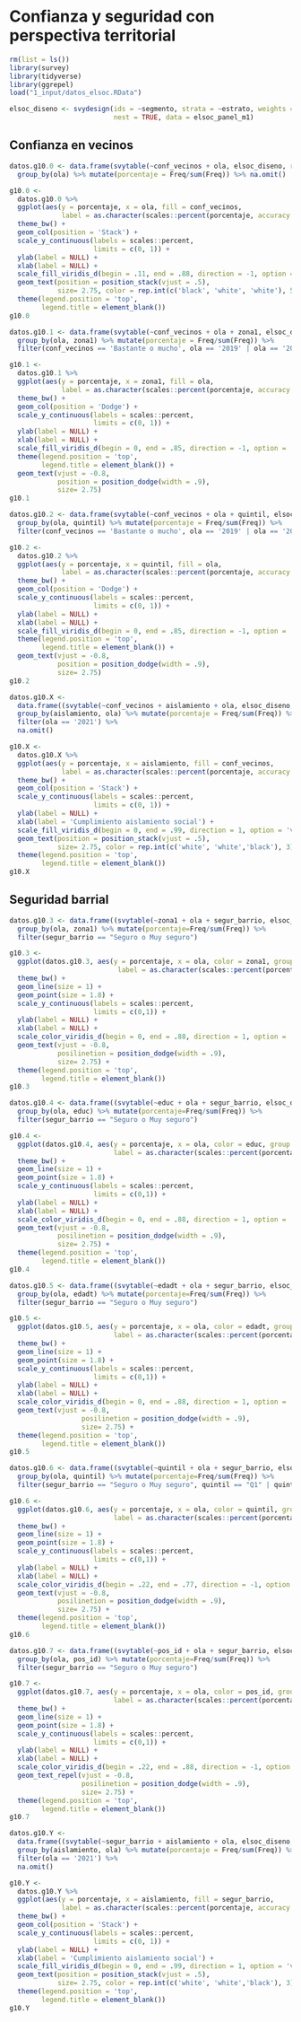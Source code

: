 # Confianza y seguridad con perspectiva territorial
```r
rm(list = ls())
library(survey)
library(tidyverse)
library(ggrepel)
load("1_input/datos_elsoc.RData")

elsoc_diseno <- svydesign(ids = ~segmento, strata = ~estrato, weights = ~ponderador02, 
                          nest = TRUE, data = elsoc_panel_m1)
```

## Confianza en vecinos

<!-- ### 10.0 En términos generales, ¿cuánto confía usted en sus vecinos? según ola de estudio -->
```r
datos.g10.0 <- data.frame(svytable(~conf_vecinos + ola, elsoc_diseno, round = F)) %>% 
  group_by(ola) %>% mutate(porcentaje = Freq/sum(Freq)) %>% na.omit()

g10.0 <- 
  datos.g10.0 %>% 
  ggplot(aes(y = porcentaje, x = ola, fill = conf_vecinos, 
             label = as.character(scales::percent(porcentaje, accuracy = .1)))) + 
  theme_bw() + 
  geom_col(position = 'Stack') +
  scale_y_continuous(labels = scales::percent,
                     limits = c(0, 1)) +
  ylab(label = NULL) +
  xlab(label = NULL) +
  scale_fill_viridis_d(begin = .11, end = .88, direction = -1, option = 'viridis') +
  geom_text(position = position_stack(vjust = .5),
            size= 2.75, color = rep.int(c('black', 'white', 'white'), 5)) + 
  theme(legend.position = 'top',
        legend.title = element_blank())
g10.0
```

<!-- ### 10.1 En términos generales, ¿cuánto confía usted en sus vecinos? Según ola del estudio y zona geográfica. Suma de Respuestas “Bastante” y “Mucho”.  -->
```r
datos.g10.1 <- data.frame(svytable(~conf_vecinos + ola + zona1, elsoc_diseno, round = F)) %>% 
  group_by(ola, zona1) %>% mutate(porcentaje = Freq/sum(Freq)) %>%
  filter(conf_vecinos == 'Bastante o mucho', ola == '2019' | ola == '2021')

g10.1 <-
  datos.g10.1 %>% 
  ggplot(aes(y = porcentaje, x = zona1, fill = ola, 
             label = as.character(scales::percent(porcentaje, accuracy = .1)))) + 
  theme_bw() + 
  geom_col(position = 'Dodge') +
  scale_y_continuous(labels = scales::percent,
                     limits = c(0, 1)) +
  ylab(label = NULL) +
  xlab(label = NULL) +
  scale_fill_viridis_d(begin = 0, end = .85, direction = -1, option = 'viridis') +
  theme(legend.position = 'top',
        legend.title = element_blank()) +
  geom_text(vjust = -0.8,
            position = position_dodge(width = .9),
            size= 2.75)
g10.1
```

<!-- ### 10.2 En términos generales, ¿cuánto confía usted en sus vecinos? Según ola del estudio y nivel educacional. Suma de Respuestas “Bastante” y “Mucho”. -->
```r
datos.g10.2 <- data.frame(svytable(~conf_vecinos + ola + quintil, elsoc_diseno, round = F)) %>% 
  group_by(ola, quintil) %>% mutate(porcentaje = Freq/sum(Freq)) %>%
  filter(conf_vecinos == 'Bastante o mucho', ola == '2019' | ola == '2021')

g10.2 <-
  datos.g10.2 %>% 
  ggplot(aes(y = porcentaje, x = quintil, fill = ola, 
             label = as.character(scales::percent(porcentaje, accuracy = .1)))) + 
  theme_bw() + 
  geom_col(position = 'Dodge') +
  scale_y_continuous(labels = scales::percent,
                     limits = c(0, 1)) +
  ylab(label = NULL) +
  xlab(label = NULL) +
  scale_fill_viridis_d(begin = 0, end = .85, direction = -1, option = 'viridis') +
  theme(legend.position = 'top',
        legend.title = element_blank()) +
  geom_text(vjust = -0.8,
            position = position_dodge(width = .9),
            size= 2.75)
g10.2
```
<!-- ### 10.X En términos generales, ¿cuánto confía usted en sus vecinos?, según grado de cumplimiento de aislamiento social (2021). -->
```r

datos.g10.X <- 
  data.frame((svytable(~conf_vecinos + aislamiento + ola, elsoc_diseno, round = F))) %>%
  group_by(aislamiento, ola) %>% mutate(porcentaje = Freq/sum(Freq)) %>% 
  filter(ola == '2021') %>% 
  na.omit()

g10.X <- 
  datos.g10.X %>% 
  ggplot(aes(y = porcentaje, x = aislamiento, fill = conf_vecinos, 
             label = as.character(scales::percent(porcentaje, accuracy = .1)))) + 
  theme_bw() + 
  geom_col(position = 'Stack') +
  scale_y_continuous(labels = scales::percent,
                     limits = c(0, 1)) +
  ylab(label = NULL) +
  xlab(label = 'Cumplimiento aislamiento social') +
  scale_fill_viridis_d(begin = 0, end = .99, direction = 1, option = 'viridis') +
  geom_text(position = position_stack(vjust = .5),
            size= 2.75, color = rep.int(c('white', 'white','black'), 3)) + 
  theme(legend.position = 'top',
        legend.title = element_blank())
g10.X
```

## Seguridad barrial
<!-- ### 10.3 ¿Qué tan seguro o inseguro se siente en el barrio o vecindario donde usted vive? Según ola del estudio y zona geográfica. Suma de Respuestas "Seguro" o ”Muy Seguro".  -->

```r

datos.g10.3 <- data.frame((svytable(~zona1 + ola + segur_barrio, elsoc_diseno, round = F))) %>% 
  group_by(ola, zona1) %>% mutate(porcentaje=Freq/sum(Freq)) %>% 
  filter(segur_barrio == "Seguro o Muy seguro") 

g10.3 <- 
  ggplot(datos.g10.3, aes(y = porcentaje, x = ola, color = zona1, group = zona1,
                           label = as.character(scales::percent(porcentaje, accuracy = .1)))) +
  theme_bw() +   
  geom_line(size = 1) +
  geom_point(size = 1.8) +
  scale_y_continuous(labels = scales::percent,
                     limits = c(0,1)) +
  ylab(label = NULL) +
  xlab(label = NULL) +
  scale_color_viridis_d(begin = 0, end = .88, direction = 1, option = 'viridis') +
  geom_text(vjust = -0.8,
            posilinetion = position_dodge(width = .9),
            size= 2.75) +
  theme(legend.position = 'top',
        legend.title = element_blank())
g10.3
```

<!-- ### 10.4 ¿Qué tan seguro o inseguro se siente en el barrio o vecindario donde usted vive? Según ola del estudio y nivel educacional. Suma de Respuestas "Seguro" o ”Muy Seguro". -->
```r

datos.g10.4 <- data.frame((svytable(~educ + ola + segur_barrio, elsoc_diseno, round = F))) %>% 
  group_by(ola, educ) %>% mutate(porcentaje=Freq/sum(Freq)) %>% 
  filter(segur_barrio == "Seguro o Muy seguro") 

g10.4 <- 
  ggplot(datos.g10.4, aes(y = porcentaje, x = ola, color = educ, group = educ,
                          label = as.character(scales::percent(porcentaje, accuracy = .1)))) +
  theme_bw() +   
  geom_line(size = 1) +
  geom_point(size = 1.8) +
  scale_y_continuous(labels = scales::percent,
                     limits = c(0,1)) +
  ylab(label = NULL) +
  xlab(label = NULL) +
  scale_color_viridis_d(begin = 0, end = .88, direction = 1, option = 'viridis') +
  geom_text(vjust = -0.8,
            posilinetion = position_dodge(width = .9),
            size= 2.75) +
  theme(legend.position = 'top',
        legend.title = element_blank())
g10.4
```


<!-- ### 10.5 ¿Qué tan seguro o inseguro se siente en el barrio o vecindario donde usted vive? Según ola del estudio y tramos de edad. Suma de Respuestas "Seguro" o ”Muy Seguro". -->
```r
datos.g10.5 <- data.frame((svytable(~edadt + ola + segur_barrio, elsoc_diseno, round = F))) %>% 
  group_by(ola, edadt) %>% mutate(porcentaje=Freq/sum(Freq)) %>% 
  filter(segur_barrio == "Seguro o Muy seguro") 

g10.5 <- 
  ggplot(datos.g10.5, aes(y = porcentaje, x = ola, color = edadt, group = edadt,
                          label = as.character(scales::percent(porcentaje, accuracy = .1)))) +
  theme_bw() +   
  geom_line(size = 1) +
  geom_point(size = 1.8) +
  scale_y_continuous(labels = scales::percent,
                     limits = c(0,1)) +
  ylab(label = NULL) +
  xlab(label = NULL) +
  scale_color_viridis_d(begin = 0, end = .88, direction = 1, option = 'viridis') +
  geom_text(vjust = -0.8,
                  posilinetion = position_dodge(width = .9),
                  size= 2.75) +
  theme(legend.position = 'top',
        legend.title = element_blank())
g10.5
```


<!-- ### 10.6 ¿Qué tan seguro o inseguro se siente en el barrio o vecindario donde usted vive? Según ola del estudio y quintiles de ingreso per capita. Suma de Respuestas "Seguro" o ”Muy Seguro". -->
```r

datos.g10.6 <- data.frame((svytable(~quintil + ola + segur_barrio, elsoc_diseno, round = F))) %>% 
  group_by(ola, quintil) %>% mutate(porcentaje=Freq/sum(Freq)) %>% 
  filter(segur_barrio == "Seguro o Muy seguro", quintil == "Q1" | quintil == "Q5") 

g10.6 <- 
  ggplot(datos.g10.6, aes(y = porcentaje, x = ola, color = quintil, group = quintil,
                          label = as.character(scales::percent(porcentaje, accuracy = .1)))) +
  theme_bw() +   
  geom_line(size = 1) +
  geom_point(size = 1.8) +
  scale_y_continuous(labels = scales::percent,
                     limits = c(0,1)) +
  ylab(label = NULL) +
  xlab(label = NULL) +
  scale_color_viridis_d(begin = .22, end = .77, direction = -1, option = 'viridis') +
  geom_text(vjust = -0.8,
            posilinetion = position_dodge(width = .9),
            size= 2.75) +
  theme(legend.position = 'top',
        legend.title = element_blank())
g10.6
```


<!-- ### 10.7 ¿Qué tan seguro o inseguro se siente en el barrio o vecindario donde usted vive? Según ola del estudio e ideología política. Suma de Respuestas "Seguro" o ”Muy Seguro". -->
```r
datos.g10.7 <- data.frame((svytable(~pos_id + ola + segur_barrio, elsoc_diseno, round = F))) %>% 
  group_by(ola, pos_id) %>% mutate(porcentaje=Freq/sum(Freq)) %>% 
  filter(segur_barrio == "Seguro o Muy seguro") 

g10.7 <- 
  ggplot(datos.g10.7, aes(y = porcentaje, x = ola, color = pos_id, group = pos_id,
                          label = as.character(scales::percent(porcentaje, accuracy = .1)))) +
  theme_bw() +   
  geom_line(size = 1) +
  geom_point(size = 1.8) +
  scale_y_continuous(labels = scales::percent,
                     limits = c(0,1)) +
  ylab(label = NULL) +
  xlab(label = NULL) +
  scale_color_viridis_d(begin = .22, end = .88, direction = -1, option = 'viridis') +
  geom_text_repel(vjust = -0.8,
                  posilinetion = position_dodge(width = .9),
                  size= 2.75) +
  theme(legend.position = 'top',
        legend.title = element_blank())
g10.7  
```
<!-- ### 10.Y ¿Qué tan seguro o inseguro se siente en el barrio o vecindario donde usted vive?, según grado de cumplimiento de aislamiento social (2021). -->
```r

datos.g10.Y <- 
  data.frame((svytable(~segur_barrio + aislamiento + ola, elsoc_diseno, round = F))) %>%
  group_by(aislamiento, ola) %>% mutate(porcentaje = Freq/sum(Freq)) %>% 
  filter(ola == '2021') %>% 
  na.omit()

g10.Y <- 
  datos.g10.Y %>% 
  ggplot(aes(y = porcentaje, x = aislamiento, fill = segur_barrio, 
             label = as.character(scales::percent(porcentaje, accuracy = .1)))) + 
  theme_bw() + 
  geom_col(position = 'Stack') +
  scale_y_continuous(labels = scales::percent,
                     limits = c(0, 1)) +
  ylab(label = NULL) +
  xlab(label = 'Cumplimiento aislamiento social') +
  scale_fill_viridis_d(begin = 0, end = .99, direction = 1, option = 'viridis') +
  geom_text(position = position_stack(vjust = .5),
            size= 2.75, color = rep.int(c('white', 'white','black'), 3)) + 
  theme(legend.position = 'top',
        legend.title = element_blank())
g10.Y
```

 
